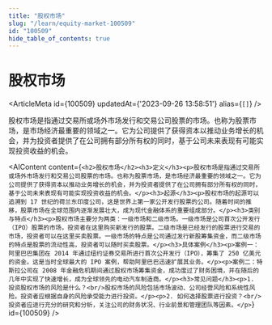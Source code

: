 ```yaml
---
title: "股权市场"
slug: "/learn/equity-market-100509"
id: "100509"
hide_table_of_contents: true
---
```



# 股权市场

<ArticleMeta id={100509} updatedAt={'2023-09-26 13:58:51'} alias={`[]`} />
<div className='border-solid border-b border-t-0 my-4 border-[var(--ifm-color-gray-300)]' />

股权市场是指通过交易所或场外市场发行和交易公司股票的市场。也称为股票市场，是市场经济最重要的领域之一。它为公司提供了获得资本以推动业务增长的机会，并为投资者提供了在公司拥有部分所有权的同时，基于公司未来表现有可能实现投资收益的机会。

<AIContent content={`<h2>股权市场</h2><h3>定义</h3><p>股权市场是指通过交易所或场外市场发行和交易公司股票的市场。也称为股票市场，是市场经济最重要的领域之一。它为公司提供了获得资本以推动业务增长的机会，并为投资者提供了在公司拥有部分所有权的同时，基于公司未来表现有可能实现投资收益的机会。</p><h3>起源</h3><p>股权市场的起源可以追溯到 17 世纪的荷兰东印度公司，这是世界上第一家公开发行股票的公司。随着时间的推移，股票市场在全球范围内逐渐发展壮大，成为现代金融体系的重要组成部分。</p><h3>类别与特点</h3><p>股权市场主要分为两类：一级市场和二级市场。一级市场是公司首次公开发行（IPO）股票的市场，投资者在这里购买新发行的股票。二级市场是已经发行的股票进行交易的市场，投资者可以在这里买卖股票。一级市场的特点是公司通过发行新股筹集资金，而二级市场的特点是股票的流动性高，投资者可以随时买卖股票。</p><h3>具体案例</h3><p>案例一：阿里巴巴集团在 2014 年通过纽约证券交易所进行首次公开发行（IPO），筹集了 250 亿美元的资金。这是当时全球最大的 IPO 案例，帮助阿里巴巴迅速扩展其业务。</p><p>案例二：特斯拉公司在 2008 年金融危机期间通过股权市场筹集资金，成功度过了财务困境，并在随后的几年中实现了快速增长，成为全球领先的电动汽车制造商。</p><h3>常见问题</h3><p>1. 投资股权市场的风险是什么？<br/>股权市场的风险包括市场波动、公司经营风险和系统性风险。投资者应根据自身的风险承受能力进行投资。</p><p>2. 如何选择股票进行投资？<br/>投资者应进行充分的研究和分析，关注公司的财务状况、行业前景和管理团队等因素。</p>`} id={100509} />

